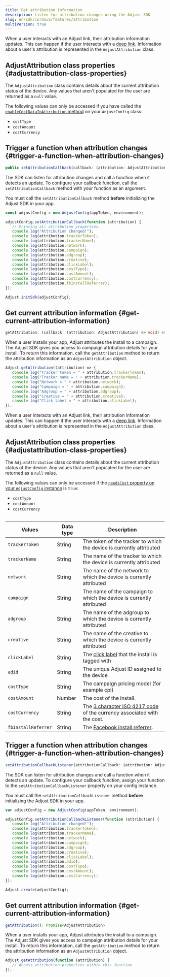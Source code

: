 ```yaml
---
title: Get attribution information
description: Listen for attribution changes using the Adjust SDK
slug: en/sdk/cordova/features/attribution
multiVersion: true
---
```


<SdkVersion version="v5">

When a user interacts with an Adjust link, their attribution information updates. This can happen if the user interacts with a [deep link](https://help.adjust.com/en/article/deep-links). Information about a user's attribution is represented in the `AdjustAttribution` class.

## AdjustAttribution class properties {#adjustattribution-class-properties}

The `AdjustAttribution` class contains details about the current attribution status of the device. Any values that aren't populated for the user are returned as a `null` value.

<Callout type="note">

The following values can only be accessed if you have called the [`enableCostDataInAttribution` method](/en/sdk/react-native/configuration#enable-cost-data-sending) on your `AdjustConfig` class:

-  `costType`
-  `costAmount`
-  `costCurrency`

</Callout>

## Trigger a function when attribution changes {#trigger-a-function-when-attribution-changes}

<CodeBlock title="Property declaration">

```ts
public setAttributionCallback(callback: (attribution: AdjustAttribution) => void): void
```

</CodeBlock>

The SDK can listen for attribution changes and call a function when it detects an update. To configure your callback function, call the `setAttributionCallback` method with your function as an argument.

<Callout type="important">

You must call the `setAttributionCallback` method **before** initializing the Adjust SDK in your app.

</Callout>

<CodeBlock highlight="{range: 3-18}">

```js
const adjustConfig = new AdjustConfig(appToken, environment);

adjustConfig.setAttributionCallback(function (attribution) {
   // Printing all attribution properties.
   console.log("Attribution changed!");
   console.log(attribution.trackerToken);
   console.log(attribution.trackerName);
   console.log(attribution.network);
   console.log(attribution.campaign);
   console.log(attribution.adgroup);
   console.log(attribution.creative);
   console.log(attribution.clickLabel);
   console.log(attribution.costType);
   console.log(attribution.costAmount);
   console.log(attribution.costCurrency);
   console.log(attribution.fbInstallReferrer);
});

Adjust.initSdk(adjustConfig);
```

</CodeBlock>

## Get current attribution information {#get-current-attribution-information}

<CodeBlock title="Method signature">

```ts
getAttribution: (callback: (attribution: AdjustAttribution) => void) => void
```

</CodeBlock>

When a user installs your app, Adjust attributes the install to a campaign. The Adjust SDK gives you access to campaign attribution details for your install. To return this information, call the `getAttribution` method to return the attribution information as an `AdjustAttribution` object.

```js
Adjust.getAttribution((attribution) => {
   console.log("Tracker token = " + attribution.trackerToken);
   console.log("Tracker name = " + attribution.trackerName);
   console.log("Network = " + attribution.network);
   console.log("Campaign = " + attribution.campaign);
   console.log("Adgroup = " + attribution.adgroup);
   console.log("Creative = " + attribution.creative);
   console.log("Click label = " + attribution.clickLabel);
});
```

</SdkVersion>

<SdkVersion version="v4">

When a user interacts with an Adjust link, their attribution information updates. This can happen if the user interacts with a [deep link](https://help.adjust.com/en/article/deep-links). Information about a user's attribution is represented in the `AdjustAttribution` class.

## AdjustAttribution class properties {#adjustattribution-class-properties}

The `AdjustAttribution` class contains details about the current attribution status of the device. Any values that aren't populated for the user are returned as a `null` value.

<Callout type="note">

The following values can only be accessed if the [`needsCost` property on your `AdjustConfig` instance](/en/sdk/cordova/configuration#enable-cost-data-sending) is `true`:

-  `costType`
-  `costAmount`
-  `costCurrency`

</Callout>

<Table autoWidth="1,2,3">

| Values              | Data type | Description                                                                                                    |
| ------------------- | --------- | -------------------------------------------------------------------------------------------------------------- |
| `trackerToken`      | String    | The token of the tracker to which the device is currently attributed                                           |
| `trackerName`       | String    | The name of the tracker to which the device is currently attributed                                            |
| `network`           | String    | The name of the network to which the device is currently attributed                                            |
| `campaign`          | String    | The name of the campaign to which the device is currently attributed                                           |
| `adgroup`           | String    | The name of the adgroup to which the device is currently attributed                                            |
| `creative`          | String    | The name of the creative to which the device is currently attributed                                           |
| `clickLabel`        | String    | The [click label](https://help.adjust.com/en/article/user-rewards) that the install is tagged with             |
| `adid`              | String    | The unique Adjust ID assigned to the device                                                                    |
| `costType`          | String    | The campaign pricing model (for example cpi)                                                                   |
| `costAmount`        | Number    | The cost of the install.                                                                                       |
| `costCurrency`      | String    | The [3 character ISO 4217 code](https://www.iban.com/currency-codes) of the currency associated with the cost. |
| `fbInstallReferrer` | String    | The [Facebook install referrer](https://developers.facebook.com/docs/app-ads/install-referrer/).               |

</Table>

## Trigger a function when attribution changes {#trigger-a-function-when-attribution-changes}

<CodeBlock title="Method signature">

```js
setAttributionCallbackListener(attributionCallback: (attribution: AdjustAttribution) => void)
```

</CodeBlock>

The SDK can listen for attribution changes and call a function when it detects an update. To configure your callback function, assign your function to the `setAttributionCallbackListener` property on your config instance.

<Callout type="important">

You must call the `setAttributionCallbackListener` method **before** initializing the Adjust SDK in your app.

</Callout>

```js
var adjustConfig = new AdjustConfig(appToken, environment);

adjustConfig.setAttributionCallbackListener(function (attribution) {
   console.log("Attribution changed!");
   console.log(attribution.trackerToken);
   console.log(attribution.trackerName);
   console.log(attribution.network);
   console.log(attribution.campaign);
   console.log(attribution.adgroup);
   console.log(attribution.creative);
   console.log(attribution.clickLabel);
   console.log(attribution.adid);
   console.log(attribution.costType);
   console.log(attribution.costAmount);
   console.log(attribution.costCurrency);
});

Adjust.create(adjustConfig);
```

## Get current attribution information {#get-current-attribution-information}

<CodeBlock title="Method signature">

```js
getAttribution(): Promise<AdjustAttribution>
```

</CodeBlock>

When a user installs your app, Adjust attributes the install to a campaign. The Adjust SDK gives you access to campaign attribution details for your install. To return this information, call the `getAttribution` method to return the attribution information as an `AdjustAttribution` object.

```js
Adjust.getAttribution(function (attribution) {
   // Access attribution properties within this function
});
```

</SdkVersion>
